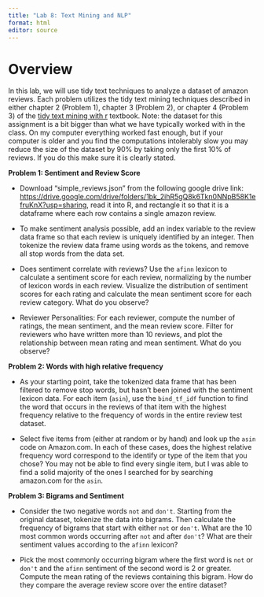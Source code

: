 ```yaml
---
title: "Lab 8: Text Mining and NLP"
format: html
editor: source
---
```


# Overview

In this lab, we will use tidy text techniques to analyze a dataset of amazon reviews. Each problem utilizes the tidy text mining techniques described in either chapter 2 (Problem 1), chapter 3 (Problem 2), or chapter 4 (Problem 3) of
the [tidy text mining with r](https://www.tidytextmining.com/) textbook. Note: the dataset for this assignment is a bit bigger than what we have typically worked with in the class. On my computer everything worked fast enough, but if your computer is older and you find the computations intolerably slow you may reduce the size of the dataset by 90% by taking only the first 10% of reviews. If you do this make sure it is clearly stated. 

**Problem 1: Sentiment and Review Score**

* Download "simple_reviews.json" from the following google drive link: [https://drive.google.com/drive/folders/1bk_2ihR5gQ8k6Tkn0NNpB58K1efruKnX?usp=sharing](https://drive.google.com/drive/folders/1bk_2ihR5gQ8k6Tkn0NNpB58K1efruKnX?usp=sharing), read it into R, and rectangle it so that it is a dataframe where each row contains a single amazon review. 

* To make sentiment analysis possible, add an index variable to the review data frame so that each review is uniquely identified by an integer. Then tokenize the review data frame using words as the tokens, and remove all stop words from the data set.

* Does sentiment correlate with reviews? Use the `afinn` lexicon to calculate a sentiment score for each review, normalizing by the number of lexicon words in each review. Visualize the distribution of sentiment scores for each rating and calculate the mean sentiment score for each review category. What do you observe?

* Reviewer Personalities: For each reviewer, compute the number of ratings, the mean sentiment, and the mean review score. Filter for reviewers who have written more than 10 reviews, and plot the relationship between mean rating and mean sentiment. What do you observe? 


**Problem 2: Words with high relative frequency **

* As your starting point, take the tokenized data frame that has been filtered to remove stop words, but 
hasn't been joined with the sentiment lexicon data. For each item (`asin`), use the `bind_tf_idf` function
to find the word that occurs in the reviews of that item with the highest frequency relative to the
frequency of words in the entire review test dataset. 

* Select five items from (either at random or by hand) and look up the `asin` code on Amazon.com. In each of these cases, does the highest relative frequency word correspond to the identify or type of the item that you chose? You may not be able to find every single item, but I was able to find a solid majority of the ones I searched for by searching amazon.com for the `asin`. 

**Problem 3: Bigrams and Sentiment**

* Consider the two negative words `not` and `don't`. Starting from the original dataset, tokenize the data into bigrams. Then calculate the frequency of bigrams that start with either `not` or
`don't`. What are the 10 most common words occurring after `not` and after `don't`? What are their sentiment
values according to the `afinn` lexicon?

* Pick the most commonly occurring bigram where the first word is `not` or `don't` and the `afinn` sentiment of the second word is 2 or greater. Compute the mean rating of the reviews containing this bigram. How do they compare the average review score over the entire dataset?


